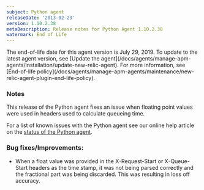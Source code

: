 ```yaml
---
subject: Python agent
releaseDate: '2013-02-23'
version: 1.10.2.38
metaDescription: Release notes for Python Agent 1.10.2.38
watermark: End of Life
---
```


<Callout variant="important">
  The end-of-life date for this agent version is July 29, 2019. To update to the latest agent version, see [Update the agent](/docs/agents/manage-apm-agents/installation/update-new-relic-agent). For more information, see [End-of-life policy](/docs/agents/manage-apm-agents/maintenance/new-relic-agent-plugin-end-life-policy).
</Callout>

### Notes

This release of the Python agent fixes an issue when floating point values were used in headers used to calculate queueing time.

For a list of known issues with the Python agent see our online help article on the [status of the Python agent](https://newrelic.com/docs/python/status-of-python-agent).

### Bug fixes/Improvements:

* When a float value was provided in the X-Request-Start or X-Queue-Start headers as the time stamp, it was not being parsed correctly and the fractional part was being discarded. This was resulting in loss off accuracy.

